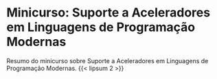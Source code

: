# Minicurso: Suporte a Aceleradores em Linguagens de Programação Modernas

Resumo do minicurso sobre Suporte a Aceleradores em Linguagens de Programação Modernas. {{< lipsum 2 >}}